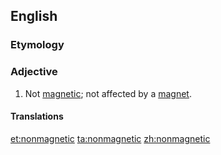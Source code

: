 ==English==

===Etymology===
{{prefix|non|magnetic}}

===Adjective===
{{en-adj|-}}

# Not [[magnetic]]; not affected by a [[magnet]].

====Translations====
{{trans-top|not magnetic}}
{{trans-mid}}
{{trans-bottom}}

[[et:nonmagnetic]]
[[ta:nonmagnetic]]
[[zh:nonmagnetic]]